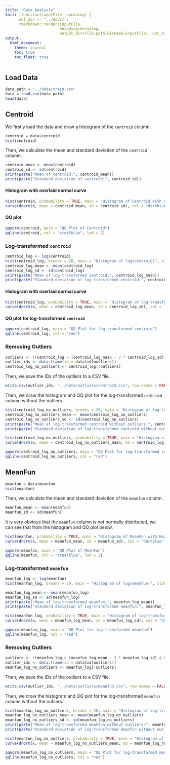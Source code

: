 ```yaml
---
title: "Data Analysis"
knit: (function(inputFile, encoding) {
      out_dir <- "../docs/";
      rmarkdown::render(inputFile,
                        encoding=encoding,
                        output_dir=file.path(dirname(inputFile), out_dir))})
output:
  html_document:
    theme: journal
    toc: true
    toc_float: true
---
```


## Load Data

```r
data_path = "../data/train.csv"
data = read.csv(data_path)
head(data)
```

## Centroid

We firstly load the data and draw a histogram of the `centroid` column.

```r
centroid = data$centroid
hist(centroid)
```

Then, we calculate the mean and standard deviation of the `centroid` column.

```r
centroid_mean <- mean(centroid)
centroid_sd <- sd(centroid)
print(paste("Mean of centroid:", centroid_mean))
print(paste("Standard deviation of centroid:", centroid_sd))
```

#### Histogram with overlaid normal curve

```r
hist(centroid, probability = TRUE, main = "Histogram of Centroid with Normal Curve", xlab = "Centroid")
curve(dnorm(x, mean = centroid_mean, sd = centroid_sd), col = "darkblue", lwd = 2, add = TRUE, yaxt = "n")
```

#### QQ plot

```r
qqnorm(centroid, main = "QQ Plot of Centroid")
qqline(centroid, col = "steelblue", lwd = 2)
```

### Log-transformed `centroid`

```r
centroid_log <- log(centroid)
hist(centroid_log, breaks = 20, main = "Histogram of log(centroid)", xlab = "log(centroid)")
centroid_log_mean <- mean(centroid_log)
centroid_log_sd <- sd(centroid_log)
print(paste("Mean of log-transformed centroid:", centroid_log_mean))
print(paste("Standard deviation of log-transformed centroid:", centroid_log_sd))
```

#### Histogram with overlaid normal curve

```r
hist(centroid_log, probability = TRUE, main = "Histogram of log-transformed Centroid with Normal Curve", xlab = "log(centroid)")
curve(dnorm(x, mean = centroid_log_mean, sd = centroid_log_sd), col = "darkblue", lwd = 2, add = TRUE, yaxt = "n")
```

#### QQ plot for log-transformed `centroid`

```r
qqnorm(centroid_log, main = "QQ Plot for log-transformed centroid")
qqline(centroid_log, col = "red")
```

### Removing Outliers

```r
outliers <- !(centroid_log > (centroid_log_mean - 3 * centroid_log_sd) & centroid_log < (centroid_log_mean + 3 * centroid_log_sd))
outlier_ids <- data.frame(id = data$id[outliers])
centroid_log_no_outliers <- centroid_log[!outliers]
```

Then, we save the IDs of the outliers to a CSV file.

```r
write.csv(outlier_ids, "../data/outliers/centroid.csv", row.names = FALSE)
```

Then, we draw the histogram and QQ plot for the log-transformed `centroid` column without the outliers.

```r
hist(centroid_log_no_outliers, breaks = 20, main = "Histogram of log-transformed Centroid without Outliers", xlab = "log(centroid)")
centroid_log_no_outliers_mean <- mean(centroid_log_no_outliers)
centroid_log_no_outliers_sd <- sd(centroid_log_no_outliers)
print(paste("Mean of log-transformed centroid without outliers:", centroid_log_no_outliers_mean))
print(paste("Standard deviation of log-transformed centroid without outliers:", centroid_log_no_outliers_sd))
```

```r
hist(centroid_log_no_outliers, probability = TRUE, main = "Histogram of log-transformed Centroid without Outliers with Normal Curve", xlab = "log(centroid)", breaks = 20)
curve(dnorm(x, mean = centroid_log_no_outliers_mean, sd = centroid_log_no_outliers_sd), col = "darkblue", lwd = 2, add = TRUE, yaxt = "n")
```

```r
qqnorm(centroid_log_no_outliers, main = "QQ Plot for log-transformed centroid without outliers")
qqline(centroid_log_no_outliers, col = "red")
```

## MeanFun

```r
meanfun = data$meanfun
hist(meanfun)
```

Then, we calculate the mean and standard deviation of the `meanfun` column.

```r
meanfun_mean <- mean(meanfun)
meanfun_sd <- sd(meanfun)
```

It is very obvious that the `meanfun` column is not normally distributed, we can see that from the histogram and QQ plot below.

```r
hist(meanfun, probability = TRUE, main = "Histogram of MeanFun with Normal Curve", xlab = "MeanFun", breaks = 20)
curve(dnorm(x, mean = meanfun_mean, sd = meanfun_sd), col = "darkblue", lwd = 2, add = TRUE, yaxt = "n")
```

```r
qqnorm(meanfun, main = "QQ Plot of MeanFun")
qqline(meanfun, col = "steelblue", lwd = 2)
```

### Log-transformed `meanfun`

```r
meanfun_log <- log(meanfun)
hist(meanfun_log, breaks = 20, main = "Histogram of log(meanfun)", xlab = "log(meanfun)")
```

```r
meanfun_log_mean <- mean(meanfun_log)
meanfun_log_sd <- sd(meanfun_log)
print(paste("Mean of log-transformed meanfun:", meanfun_log_mean))
print(paste("Standard deviation of log-transformed meanfun:", meanfun_log_sd))
```

```r
hist(meanfun_log, probability = TRUE, main = "Histogram of log-transformed MeanFun with Normal Curve", xlab = "log(meanfun)", breaks = 20)
curve(dnorm(x, mean = meanfun_log_mean, sd = meanfun_log_sd), col = "darkblue", lwd = 2, add = TRUE, yaxt = "n")
```

```r
qqnorm(meanfun_log, main = "QQ Plot for log-transformed meanfun")
qqline(meanfun_log, col = "red")
```

### Removing Outliers

```r
outliers <- !(meanfun_log > (meanfun_log_mean - 3 * meanfun_log_sd) & meanfun_log < (meanfun_log_mean + 3 * meanfun_log_sd))
outlier_ids <- data.frame(id = data$id[outliers])
meanfun_log_no_outliers <- meanfun_log[!outliers]
```

Then, we save the IDs of the outliers to a CSV file.

```r
write.csv(outlier_ids, "../data/outliers/meanfun.csv", row.names = FALSE)
```

Then, we draw the histogram and QQ plot for the log-transformed `meanfun` column without the outliers.

```r
hist(meanfun_log_no_outliers, breaks = 20, main = "Histogram of log-transformed MeanFun without Outliers", xlab = "log(meanfun)")
meanfun_log_no_outliers_mean <- mean(meanfun_log_no_outliers)
meanfun_log_no_outliers_sd <- sd(meanfun_log_no_outliers)
print(paste("Mean of log-transformed meanfun without outliers:", meanfun_log_no_outliers_mean))
print(paste("Standard deviation of log-transformed meanfun without outliers:", meanfun_log_no_outliers_sd))
```

```r
hist(meanfun_log_no_outliers, probability = TRUE, main = "Histogram of log-transformed MeanFun without Outliers with Normal Curve", xlab = "log(meanfun)", breaks = 20)
curve(dnorm(x, mean = meanfun_log_no_outliers_mean, sd = meanfun_log_no_outliers_sd), col = "darkblue", lwd = 2, add = TRUE, yaxt = "n")
```

```r
qqnorm(meanfun_log_no_outliers, main = "QQ Plot for log-transformed meanfun without outliers")
qqline(meanfun_log_no_outliers, col = "red")
```

